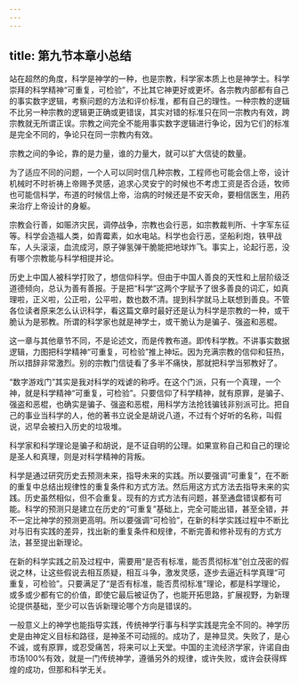 ```yaml
---
---
---
```

title: 第九节本章小总结
---



站在超然的角度，科学是神学的一种，也是宗教，科学家本质上也是神学士。科学崇拜的科学精神“可重复，可检验”，不比其它神更好或更坏。各宗教内部都有自己的事实数字逻辑，考察问题的方法和评价标准，都有自己的理性。一种宗教的逻辑不比另一种宗教的逻辑更正确或更错误，其实对错的标准只在同一宗教内有效，跨宗教就无所谓正误。宗教之间完全不能用事实数字逻辑进行争论，因为它们的标准是完全不同的，争论只在同一宗教内有效。

宗教之间的争论，靠的是力量，谁的力量大，就可以扩大信徒的数量。

为了适应不同的问题，一个人可以同时信几种宗教，工程师也可能会信上帝，设计机械时不时祈祷上帝赐予灵感，追求心灵安宁的时候也不考虑工资是否合适，牧师也可能信科学，布道的时候信上帝，治病的时候还是不安天命，要相信医生，用药来治疗上帝设计的身躯。

宗教会行善，如赈济灾民，调停战争，宗教也会行恶，如宗教裁判所、十字军东征等。科学会造福人类，如青霉素，如水电站。科学也会行恶，坚船利炮，铁甲战车，人头滚滚，血流成河，原子弹氢弹干脆能把地球炸飞。事实上，论起行恶，没有哪个宗教能与科学相提并论。

历史上中国人被科学打败了，想信仰科学。但由于中国人善良的天性和上层阶级泛道德倾向，总认为善有善报。于是把“科学”这两个字赋予了很多善良的词汇，如真理啦，正义啦，公正啦，公平啦，数也数不清。提到科学就马上联想到善良。不管各位读者原来怎么认识科学，看这篇文章时最好还是认为科学是宗教的一种，或干脆认为是邪教。所谓的科学家也就是神学士，或干脆认为是骗子、强盗和恶棍。

这一章与其他章节不同，不是论述文，而是传教布道。即传科学教。不讲事实数据逻辑，力图把科学精神“可重复，可检验”推上神坛。因为充满宗教的信仰和狂热，所以措辞非常激烈。别的宗教门信徒看了多半不痛快，那就把科学当邪教好了。

“数字游戏门”其实是我对科学的戏谑的称呼。在这个门派，只有一个真理，一个神，就是科学精神“可重复，可检验”。只要信仰了科学精神，就有原罪，是骗子、强盗和恶棍，也确实是骗子、强盗和恶棍，用科学方法抢钱骗钱非别派可比。把自己的事业当科学的人，他的著书立说全是胡说八道，不过有个好听的名称，叫假说，迟早会被扫入历史的垃圾堆。

科学家和科学理论是骗子和胡说，是不证自明的公理。如果宣称自己和自己的理论是圣人和真理，则是对科学精神的背叛。

科学是通过研究历史去预测未来，指导未来的实践。所以要强调“可重复”，在不断的重复中总结出规律性的重复条件和方式方法。然后用这方式方法去指导未来的实践。历史虽然相似，但不会重复。现有的方式方法有问题，甚至通盘错误都有可能。科学的预测只是建立在历史的“可重复”基础上，完全可能出错，甚至全错，并不一定比神学的预测更高明。所以要强调“可检验”，在新的科学实践过程中不断比对与旧有实践的差异，找出新的重复条件和规律，不断完善和修补现有的方式方法，甚至提出新理论。

在新的科学实践之前及过程中，需要用“是否有标准，能否贯彻标准”创立茂密的假说之林，让这些假说去相互质疑，相互斗争，激发灵感，逐步去逼近科学真理“可重复，可检验”。只要满足了“是否有标准，能否贯彻标准”理论，都是科学理论，或多或少都有它的价值，即使它最后被证伪了，也能开拓思路，扩展视野，为新理论提供基础，至少可以告诉新理论哪个方向是错误的。

一般意义上的神学也能指导实践，传统神学行事与科学实践是完全不同的。神学历史是由神定义目标和路径，是神圣不可动摇的。成功了，是神显灵。失败了，是心不诚，或有原罪，或忍受痛苦，将来可以上天堂。中国的主流经济学家，许诺自由市场100%有效，就是一门传统神学，遵循另外的规律，或许失败，或许会获得辉煌的成功，但那和科学无关。